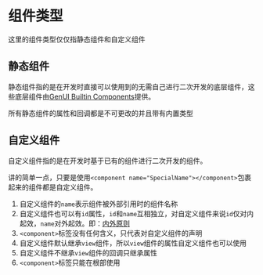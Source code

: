 # 组件类型

这里的组件类型仅仅指静态组件和自定义组件

## 静态组件

静态组件指的是在开发时直接可以使用到的无需自己进行二次开发的底层组件，这些底层组件由[GenUI Builtin Components](/zh/components/overview)提供。

所有静态组件的属性和回调都是不可更改的并且带有内置类型

## 自定义组件

自定义组件指的是在开发时基于已有的组件进行二次开发的组件。

讲的简单一点，只要是使用`<component name="SpecialName"></component>`包裹起来的组件都是自定义组件。

1. 自定义组件的`name`表示组件被外部引用时的组件名称
2. 自定义组件也可以有`id`属性，`id`和`name`互相独立，对自定义组件来说`id`仅对内起效，`name`对外起效。即：[内外原则](/zh/doc/tutorial/template/basic#内外原则)
3. `<component>`标签没有任何含义，只代表对自定义组件的声明
4. 自定义组件默认继承`view`组件，所以`view`组件的属性自定义组件也可以使用
5. 自定义组件不继承`view`组件的回调只继承属性
6. `<component>`标签只能在根部使用